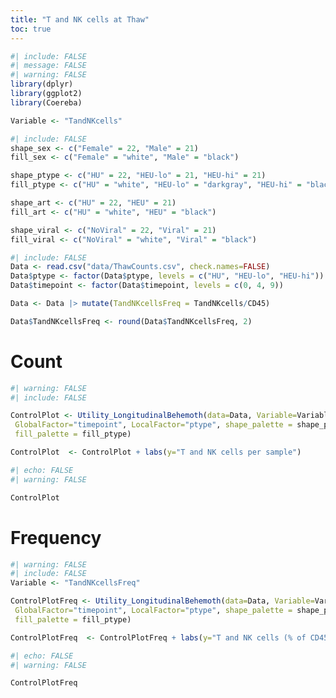 ```yaml
---
title: "T and NK cells at Thaw"
toc: true
---
```


```r
#| include: FALSE
#| message: FALSE
#| warning: FALSE
library(dplyr)
library(ggplot2)
library(Coereba)

Variable <- "TandNKcells"
```

```r
#| include: FALSE
shape_sex <- c("Female" = 22, "Male" = 21)
fill_sex <- c("Female" = "white", "Male" = "black")

shape_ptype <- c("HU" = 22, "HEU-lo" = 21, "HEU-hi" = 21)
fill_ptype <- c("HU" = "white", "HEU-lo" = "darkgray", "HEU-hi" = "black")

shape_art <- c("HU" = 22, "HEU" = 21)
fill_art <- c("HU" = "white", "HEU" = "black")

shape_viral <- c("NoViral" = 22, "Viral" = 21)
fill_viral <- c("NoViral" = "white", "Viral" = "black")
```


```r
#| include: FALSE
Data <- read.csv("data/ThawCounts.csv", check.names=FALSE)
Data$ptype <- factor(Data$ptype, levels = c("HU", "HEU-lo", "HEU-hi"))
Data$timepoint <- factor(Data$timepoint, levels = c(0, 4, 9))

Data <- Data |> mutate(TandNKcellsFreq = TandNKcells/CD45) 

Data$TandNKcellsFreq <- round(Data$TandNKcellsFreq, 2)
```

# Count

```r
#| warning: FALSE
#| include: FALSE

ControlPlot <- Utility_LongitudinalBehemoth(data=Data, Variable=Variable,
 GlobalFactor="timepoint", LocalFactor="ptype", shape_palette = shape_ptype,
 fill_palette = fill_ptype)

ControlPlot  <- ControlPlot + labs(y="T and NK cells per sample")
```

```r
#| echo: FALSE
#| warning: FALSE

ControlPlot
```

# Frequency

```r
#| warning: FALSE
#| include: FALSE
Variable <- "TandNKcellsFreq"

ControlPlotFreq <- Utility_LongitudinalBehemoth(data=Data, Variable=Variable,
 GlobalFactor="timepoint", LocalFactor="ptype", shape_palette = shape_ptype,
 fill_palette = fill_ptype)

ControlPlotFreq  <- ControlPlotFreq + labs(y="T and NK cells (% of CD45+ cells")
```

```r
#| echo: FALSE
#| warning: FALSE

ControlPlotFreq
```



